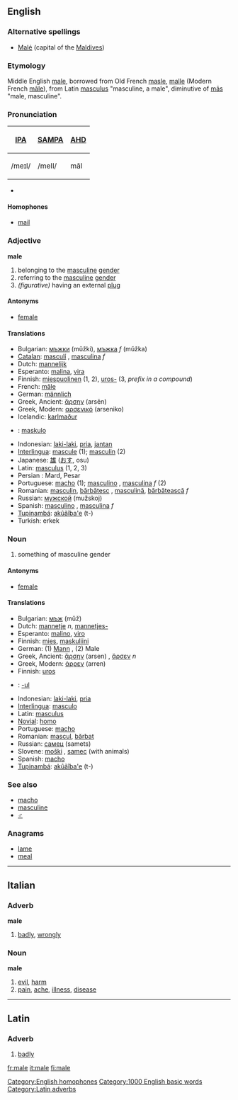 ==English==
===Alternative spellings===
*[[Malé]] (capital of the [[Maldives]])

===Etymology===
Middle English [[male]], borrowed from Old French [[masle]], [[malle]] (Modern French [[mâle]]), from Latin [[masculus]] "masculine, a male", diminutive of [[mas|mās]] "male, masculine".

===Pronunciation===
{| border=1 cellpadding=5
! [[w:IPA|IPA]] !! [[w:SAMPA|SAMPA]] !! [[AHD]]
|-
| /meɪl/ || /meIl/ || māl
|}

*{{audio|en-us-male.ogg|Audio (US)}}

====Homophones====
*[[mail]]
[[Category:English homophones]]

===Adjective===
'''male''' {{notcomp}}

#belonging to the [[masculine]] [[gender]]
#referring to the [[masculine]] [[gender]]
#''(figurative)'' having an external [[plug]]

====Antonyms====
*[[female]]

====Translations====
{{top}}
*Bulgarian: [[мъжки]] {{m}} (mŭžki), [[мъжка]] ''f'' (mŭžka)
*[[Catalan]]: [[masculí]] {{m}}, [[masculina]] ''f''
*Dutch: [[mannelijk]]
*Esperanto: [[malina]], [[vira]]
*Finnish: [[miespuolinen]] (1, 2), [[uros|uros-]] (3, ''prefix in a compound'')
*French: [[mâle]]
*German: [[männlich]]
*Greek, Ancient: [[ἄρσην]] (arsēn)
*Greek, Modern: [[αρσενικό]] (arseniko)
*Icelandic: [[karlmaður]]
*{{io}}: [[maskulo]]
{{mid}}
*Indonesian: [[laki-laki]], [[pria]], [[jantan]]
*[[Interlingua]]: [[mascule]] (1); [[masculin]] (2)
*Japanese: [[雄]] ([[おす]], osu)
*Latin: [[masculus]] (1, 2, 3)
* Persian : Mard, Pesar
*Portuguese: [[macho]] {{m}} (1); [[masculino]] {{m}}, [[masculina]] ''f'' (2)
*Romanian: [[masculin]], [[bărbătesc]] {{m}}, [[masculină]], [[bărbătească]] ''f''
*Russian: [[мужской]] (mužskoj)
*Spanish: [[masculino]] {{m}}, [[masculina]] ''f''
*[[Tupinambá]]: [[akûãîba'e]] (t-)
*Turkish: erkek
{{bottom}}

===Noun===
{{en-noun-reg}}

#something of masculine gender

====Antonyms====
*[[female]]

====Translations====
{{top}}
*Bulgarian: [[мъж]] {{m}} (mŭž)
*Dutch: [[mannetje]] ''n'', [[mannetjes-]]
*Esperanto: [[malino]], [[viro]]
*Finnish: [[mies]], [[maskuliini]]
*German: (1) [[Mann]] {{m}}, (2) Male
*Greek, Ancient: [[ἄρσην]] (arsen) {{m}}, [[ἄρσεν]] ''n''
*Greek, Modern: [[άρρεν]] (arren)
*Finnish: [[uros]]
*{{io}}: [[-ul]]
{{mid}}
*Indonesian: [[laki-laki]], [[pria]]
*[[Interlingua]]: [[masculo]]
*Latin: [[masculus]]
*[[Novial]]: [[homo]]
*Portuguese: [[macho]] {{m}}
*Romanian: [[mascul]], [[bărbat]]
*Russian: [[самец]] (samets)
*Slovene: [[moški]] {{m}}, [[samec]] {{m}} (with animals)
*Spanish: [[macho]] {{m}}
*[[Tupinambá]]: [[akûãîba'e]] (t-)
{{bottom}}

===See also===
*[[macho]]
*[[masculine]]
*[[♂]]

===Anagrams===
*[[lame]]
*[[meal]]

----

==Italian==
===Adverb===
'''male'''
# [[badly]], [[wrongly]]
===Noun===
'''male''' {{m}}
# [[evil]], [[harm]]
# [[pain]], [[ache]], [[illness]], [[disease]]

----

==Latin==
===Adverb===
{{la-ad|male|peius|pessim&#275;}}
#[[badly]]

[[Category:1000 English basic words]]
[[Category:Latin adverbs]]

[[fr:male]]
[[it:male]]
[[fi:male]]